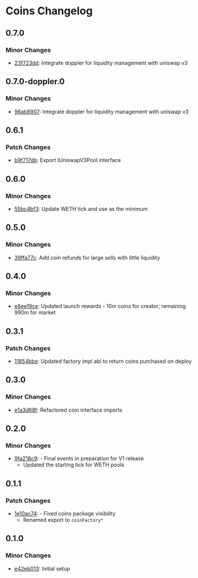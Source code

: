 # Coins Changelog


## 0.7.0

### Minor Changes

- [23f723dd](https://github.com/ourzora/zora-protocol/commit/23f723dd): Integrate doppler for liquidity management with uniswap v3

## 0.7.0-doppler.0

### Minor Changes

- [96ab8907](https://github.com/ourzora/zora-protocol/commit/96ab8907): Integrate doppler for liquidity management with uniswap v3

## 0.6.1

### Patch Changes

- [b9f717db](https://github.com/ourzora/zora-protocol/commit/b9f717db): Export IUniswapV3Pool interface

## 0.6.0

### Minor Changes

- [55bc4bf3](https://github.com/ourzora/zora-protocol/commit/55bc4bf3): Update WETH tick and use as the minimum

## 0.5.0

### Minor Changes

- [39ffa77c](https://github.com/ourzora/zora-protocol/commit/39ffa77c): Add coin refunds for large sells with little liquidity

## 0.4.0

### Minor Changes

- [e6ee19ce](https://github.com/ourzora/zora-protocol/commit/e6ee19ce): Updated launch rewards - 10m coins for creator; remaining 990m for market

## 0.3.1

### Patch Changes

- [11854bbe](https://github.com/ourzora/zora-protocol/commit/11854bbe): Updated factory impl abi to return coins purchased on deploy

## 0.3.0

### Minor Changes

- [e1a3d68f](https://github.com/ourzora/zora-protocol/commit/e1a3d68f): Refactored coin interface imports

## 0.2.0

### Minor Changes

- [9fa218c9](https://github.com/ourzora/zora-protocol/commit/9fa218c9): - Final events in preparation for V1 release
  - Updated the starting tick for WETH pools

## 0.1.1

### Patch Changes

- [1e10ac74](https://github.com/ourzora/zora-protocol/commit/1e10ac74): - Fixed coins package visibility
  - Renamed export to `coinFactory*`

## 0.1.0

### Minor Changes

- [e42eb013](https://github.com/ourzora/zora-protocol/commit/e42eb013): Initial setup
